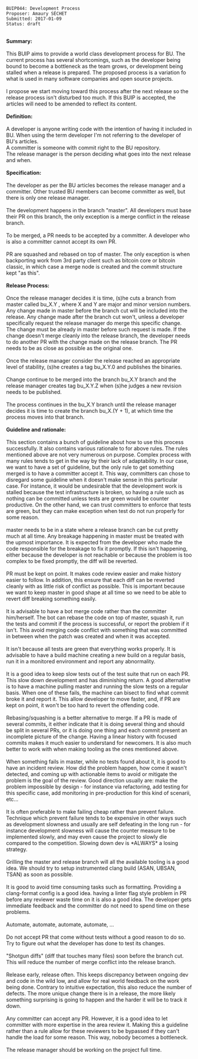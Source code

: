 <pre>
BUIP044: Development Process
Proposer: Amaury SÉCHET
Submitted: 2017-01-09
Status: draft
</pre>

<br />
'''Summary:'''<br />
<br />
This BUIP aims to provide a world class development process for BU. The current process has several shortcomings, such as the developer being bound to become a bottleneck as the team grows, or development being stalled when a release is prepared. The proposed process is a variation fo what is used in many software companies and open source projects.<br />
<br />
I propose we start moving toward this process after the next release so the release process isn't disturbed too much. If this BUIP is accepted, the articles will need to be amended to reflect its content.<br />
<br />
'''Definition:'''<br />
<br />
A developer is anyone writing code with the intention of having it included in BU. When using the term developer I'm not referring to the developer of BU's articles.<br />
A committer is someone with commit right to the BU repository.<br />
The release manager is the person deciding what goes into the next release and when.<br />
<br />
'''Specification:<br />
'''<br />
The developer as per the BU articles becomes the release manager and a committer. Other trusted BU members can become committer as well, but there is only one release manager.<br />
<br />
The development happens in the branch &quot;master&quot;. All developers must base their PR on this branch, the only exception is a merge conflict in the release branch.<br />
<br />
To be merged, a PR needs to be accepted by a committer. A developer who is also a committer cannot accept its own PR.<br />
<br />
PR are squashed and rebased on top of master. The only exception is when backporting work from 3rd party client such as bitcoin core or bitcoin classic, in which case a merge node is created and the commit structure kept &quot;as this&quot;.<br />
<br />
'''Release Process:'''<br />
<br />
Once the release manager decides it is time, (s)he cuts a branch from master called bu_X.Y , where X and Y are major and minor version numbers. Any change made in master before the branch cut will be included into the release. Any change made after the branch cut won't, unless a developer specifically request the release manager do merge this specific change. The change must be already in master before such request is made. If the change doesn't merge cleanly into the release branch, the developer needs to do another PR with the change made on the release branch. The PR needs to be as close as possible as the original one.<br />
<br />
Once the release manager consider the release reached an appropriate level of stability, (s)he creates a tag bu_X.Y.0 and publishes the binaries.<br />
<br />
Change continue to be merged into the branch bu_X.Y branch and the release manager creates tag bu_X.Y.Z when (s)he judges a new revision needs to be published.<br />
<br />
The process continues in the bu_X.Y branch until the release manager decides it is time to create the branch bu_X.(Y + 1), at which time the process moves into that branch.<br />
<br />
'''Guideline and rationale:'''<br />
<br />
This section contains a bunch of guideline about how to use this process successfully. It also contains various rationale to for above rules. The rules mentioned above are not very numerous on purpose. Complex process with many rules tends to get in the way by their lack of adaptability. In our case, we want to have a set of guideline, but the only rule to get something merged is to have a committer accept it. This way, committers can chose to disregard some guideline when it doesn't make sense in this particular case. For instance, it would be undesirable that the development work is stalled because the test infrastructure is broken, so having a rule such as nothing can be committed unless tests are green would be counter productive. On the other hand, we can trust committers to enforce that tests are green, but they can make exception when test do not run properly for some reason.<br />
<br />
master needs to be in a state where a release branch can be cut pretty much at all time. Any breakage happening in master must be treated with the upmost importance. It is expected from the developer who made the code responsible for the breakage to fix it promptly. If this isn't happening, either because the developer is not reachable or because the problem is too complex to be fixed promptly, the diff will be reverted.<br />
<br />
PR must be kept on point. It makes code review easier and make history easier to follow. In addition, this ensure that each diff can be reverted cleanly with as little risk of conflict as possible. This is important because we want to keep master in good shape at all time so we need to be able to revert diff breaking something easily.<br />
<br />
It is advisable to have a bot merge code rather than the committer him/herself. The bot can rebase the code on top of master, squash it, run the tests and commit if the process is successful, or report the problem if it isn't. This avoid merging code conflict with something that was committed in between when the patch was created and when it was accepted.<br />
<br />
It isn't because all tests are green that everything works properly. It is advisable to have a build machine creating a new build on a regular basis, run it in a monitored environment and report any abnormality.<br />
<br />
It is a good idea to keep slow tests out of the test suite that run on each PR. This slow down development and has diminishing return. A good alternative is to have a machine pulling master and running the slow tests on a regular basis. When one of these fails, the machine can bisect to find what commit broke it and report it. This allow developer to move faster, and, if PR are kept on point, it won't be too hard to revert the offending code.<br />
<br />
Rebasing/squashing is a better alternative to merge. If a PR is made of several commits, it either indicate that it is doing several thing and should be split in several PRs, or it is doing one thing and each commit present an incomplete picture of the change. Having a linear history with focused commits makes it much easier to understand for newcomers. It is also much better to work with when making tooling as the ones mentioned above.<br />
<br />
When something fails in master, while no tests found about it, it is good to have an incident review. How did the problem happen, how come it wasn't detected, and coming up with actionable items to avoid or mitigate the problem is the goal of the review. Good direction usually are: make the problem impossible by design - for instance via refactoring, add testing for this specific case, add monitoring in pre-production for this kind of scenarii, etc...<br />
<br />
It is often preferable to make failing cheap rather than prevent failure. Technique which prevent failure tends to be expensive in other ways such as development slowness and usually are self defeating in the long run - for instance development slowness will cause the counter measure to be implemented slowly, and may even cause the project to slowly die compared to the competition. Slowing down dev is *ALWAYS* a losing strategy.<br />
<br />
Grilling the master and release branch will all the available tooling is a good idea. We should try to setup instrumented clang build (ASAN, UBSAN, TSAN) as soon as possible.<br />
<br />
It is good to avoid time consuming tasks such as formatting. Providing a clang-format config is a good idea. having a linter flag style problem in PR before any reviewer waste time on it is also a good idea. The developer gets immediate feedback and the committer do not need to spend time on these problems.<br />
<br />
Automate, automate, automate, automate, ...<br />
<br />
Do not accept PR that come without tests without a good reason to do so. Try to figure out what the developer has done to test its changes.<br />
<br />
&quot;Shotgun diffs&quot; (diff that touches many files) soon before the branch cut. This will reduce the number of merge conflict into the release branch.<br />
<br />
Release early, release often. This keeps discrepancy between ongoing dev and code in the wild low, and allow for real world feedback on the work being done. Contrary to intuitive expectation, this also reduce the number of defects. The more unique change there is in a release, the more likely something surprising is going to happen and the harder it will be to track it down.<br />
<br />
Any committer can accept any PR. However, it is a good idea to let committer with more expertise in the area review it. Making this a guideline rather than a rule allow for these reviewers to be bypassed if they can't handle the load for some reason. This way, nobody becomes a bottleneck.<br />
<br />
The release manager should be working on the project full time.

